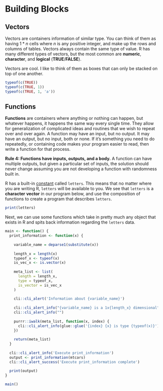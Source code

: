 # Building Blocks {#functions}

## Vectors

Vectors are containers information of similar type. You can think of them as having $1*n$ cells where $n$ is any positive integer, and make up the rows and columns of tables. Vectors always contain the same type of value. R has many different types of vectors, but the most common are **numeric**, **character**, and **logical** (**TRUE**/**FALSE**).

Vectors are cool. I like to think of them as boxes that can only be stacked on top of one another.

```r
typeof(c(TRUE))
typeof(c(TRUE, 1))
typeof(c(TRUE, 1, 'a'))
```

## Functions

**Functions** are containers where anything or nothing can happen, but whatever happens, it happens the same way every single time. They allow for generalization of complicated ideas and routines that we wish to repeat over and over again. A function may have an input, but no output. It may have an output, but no input, both or none. If it's something you need to do repeatedly, or containing code makes your program easier to read, then write a function for that process.

**Rule 4: Functions have inputs, outputs, and a body.** A function can have multiple outputs, but given a particular set of inputs, the solution should never change assuming you are not developing a function with randomness built in.

R has a built-in [constant](https://stat.ethz.ch/R-manual/R-devel/library/base/html/Constants.html) called `letters`. This means that no matter where you are writing R, `letters` will be available to you. We see that `letters` is a **character** **vector** in our program below, and use the composition of functions to create a program that describes `letters`.

```r
print(letters)
```

Next, we can use some functions which take in pretty much any object that exists in R and spits back information regarding the `letters` data.

```r
main <- function() {
  print_information <- function(x) {
    
    variable_name = deparse1(substitute(x))
    
    length_x = length(x)
    typeof_x <- typeof(x)
    is_vec_x <- is.vector(x)
    
    meta_list <- list(
      length = length_x, 
      type = typeof_x, 
      is_vector = is_vec_x
    )
    
    cli::cli_alert('Information about {variable_name}')
    
    cli::cli_alert_info("{variable_name} is a 1x{length_x} dimensional")
    cli::cli_alert_info("")
    
    purrr::iwalk(meta_list, function(x, index) {
      cli::cli_alert_info(glue::glue('{index} {x} is type {typeof(x)}'))
    })
    
    return(meta_list)
  }
  
  cli::cli_alert_info('Execute print_information')
  output <- print_information(mtcars)
  cli::cli_alert_success('Execute print_information complete')
  
  print(output)
}

main()
```
